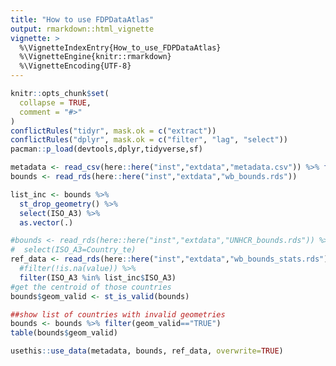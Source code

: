 ```yaml
---
title: "How to use FDPDataAtlas"
output: rmarkdown::html_vignette
vignette: >
  %\VignetteIndexEntry{How_to_use_FDPDataAtlas}
  %\VignetteEngine{knitr::rmarkdown}
  %\VignetteEncoding{UTF-8}
---
```


```r
knitr::opts_chunk$set(
  collapse = TRUE,
  comment = "#>"
)
conflictRules("tidyr", mask.ok = c("extract"))
conflictRules("dplyr", mask.ok = c("filter", "lag", "select"))
pacman::p_load(devtools,dplyr,tidyverse,sf)
```

```r
metadata <- read_csv(here::here("inst","extdata","metadata.csv")) %>% filter(!is.na(Longitude))
bounds <- read_rds(here::here("inst","extdata","wb_bounds.rds")) 

list_inc <- bounds %>% 
  st_drop_geometry() %>%
  select(ISO_A3) %>% 
  as.vector(.)

#bounds <- read_rds(here::here("inst","extdata","UNHCR_bounds.rds")) %>%
#  select(ISO_A3=Country_te)
ref_data <- read_rds(here::here("inst","extdata","wb_bounds_stats.rds")) %>%
  #filter(!is.na(value)) %>%
  filter(ISO_A3 %in% list_inc$ISO_A3)
#get the centroid of those countries
bounds$geom_valid <- st_is_valid(bounds)

##show list of countries with invalid geometries
bounds <- bounds %>% filter(geom_valid=="TRUE") 
table(bounds$geom_valid)

usethis::use_data(metadata, bounds, ref_data, overwrite=TRUE)
```
